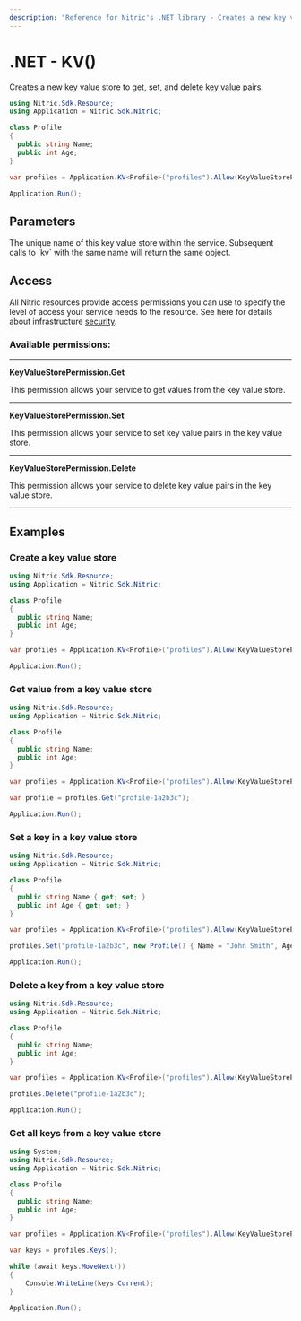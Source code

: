 ```yaml
---
description: "Reference for Nitric's .NET library - Creates a new key value store to get, set, and delete key value pairs."
---
```


# .NET - KV()

Creates a new key value store to get, set, and delete key value pairs.

```csharp
using Nitric.Sdk.Resource;
using Application = Nitric.Sdk.Nitric;

class Profile
{
  public string Name;
  public int Age;
}

var profiles = Application.KV<Profile>("profiles").Allow(KeyValueStorePermission.Set, KeyValueStorePermission.Get, KeyValueStorePermission.Delete);

Application.Run();
```

## Parameters

<Properties>
  <Property name="name" required type="string">
    The unique name of this key value store within the service. Subsequent calls
    to `kv` with the same name will return the same object.
  </Property>
</Properties>

## Access

All Nitric resources provide access permissions you can use to specify the level of access your service needs to the resource. See here for details about infrastructure [security](/get-started/foundations/infrastructure/security).

### Available permissions:

---

**KeyValueStorePermission.Get**

This permission allows your service to get values from the key value store.

---

**KeyValueStorePermission.Set**

This permission allows your service to set key value pairs in the key value store.

---

**KeyValueStorePermission.Delete**

This permission allows your service to delete key value pairs in the key value store.

---

## Examples

### Create a key value store

```csharp
using Nitric.Sdk.Resource;
using Application = Nitric.Sdk.Nitric;

class Profile
{
  public string Name;
  public int Age;
}

var profiles = Application.KV<Profile>("profiles").Allow(KeyValueStorePermission.Set, KeyValueStorePermission.Get, KeyValueStorePermission.Delete);

Application.Run();
```

### Get value from a key value store

```csharp
using Nitric.Sdk.Resource;
using Application = Nitric.Sdk.Nitric;

class Profile
{
  public string Name;
  public int Age;
}

var profiles = Application.KV<Profile>("profiles").Allow(KeyValueStorePermission.Get);

var profile = profiles.Get("profile-1a2b3c");

Application.Run();
```

### Set a key in a key value store

```csharp
using Nitric.Sdk.Resource;
using Application = Nitric.Sdk.Nitric;

class Profile
{
  public string Name { get; set; }
  public int Age { get; set; }
}

var profiles = Application.KV<Profile>("profiles").Allow(KeyValueStorePermission.Set);

profiles.Set("profile-1a2b3c", new Profile() { Name = "John Smith", Age = 21 });

Application.Run();
```

### Delete a key from a key value store

```csharp
using Nitric.Sdk.Resource;
using Application = Nitric.Sdk.Nitric;

class Profile
{
  public string Name;
  public int Age;
}

var profiles = Application.KV<Profile>("profiles").Allow(KeyValueStorePermission.Delete);

profiles.Delete("profile-1a2b3c");

Application.Run();
```

### Get all keys from a key value store

```csharp
using System;
using Nitric.Sdk.Resource;
using Application = Nitric.Sdk.Nitric;

class Profile
{
  public string Name;
  public int Age;
}

var profiles = Application.KV<Profile>("profiles").Allow(KeyValueStorePermission.Set, KeyValueStorePermission.Get, KeyValueStorePermission.Delete);

var keys = profiles.Keys();

while (await keys.MoveNext())
{
	Console.WriteLine(keys.Current);
}

Application.Run();
```
